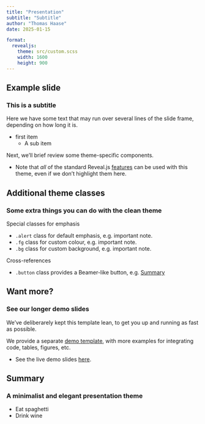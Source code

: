 ```yaml
---
title: "Presentation"
subtitle: "Subtitle"
author: "Thomas Haase"
date: 2025-01-15

format:
  revealjs: 
    theme: src/custom.scss
    width: 1600
    height: 900
---
```


## Example slide

### This is a subtitle

Here we have some text that may run over several lines of the slide frame,
depending on how long it is.

- first item 
    - A sub item

Next, we'll brief review some theme-specific components.

- Note that _all_ of the standard Reveal.js
[features](https://quarto.org/docs/presentations/revealjs/)
can be used with this theme, even if we don't highlight them here.

## Additional theme classes

### Some extra things you can do with the clean theme

Special classes for emphasis

- `.alert` class for default emphasis, e.g. [important note]{.alert}.
- `.fg` class for custom colour, e.g. [important note]{.fg style="--col: #e64173"}.
- `.bg` class for custom background, e.g. [important note]{.bg style="--col: #e64173"}.

Cross-references

- `.button` class provides a Beamer-like button, e.g.
[[Summary]{.button}](#sec-summary)

## Want more?

### See our longer demo slides

We've deliberarely kept this template lean, to get you up and running as fast as
possible.

We provide a separate
[demo template](https://github.com/grantmcdermott/quarto-revealjs-clean-demo),
with more examples for integrating code, tables, figures, etc.

  - See the live demo slides
  [here](https://grantmcdermott.com/quarto-revealjs-clean-demo/template.html).

## Summary {#sec-summary}

### A minimalist and elegant presentation theme

::: {.incremental}
- Eat spaghetti
- Drink wine
:::


